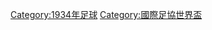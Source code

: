 {{Commons cat|FIFA World Cup 1934}}

[[Category:1934年足球|Category:1934年足球]]
[[Category:國際足協世界盃|Category:國際足協世界盃]]